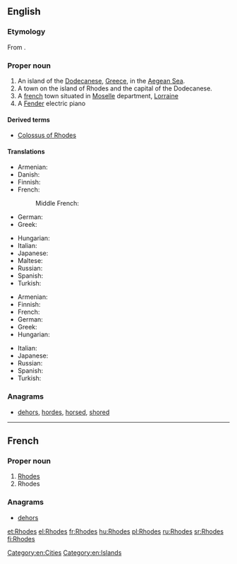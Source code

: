 ==English==
{{wikipedia}}

===Etymology===
From {{etyl|grc}} {{term|Ῥόδος||sc=polytonic|tr=Rhodos|lang=grc}}.

===Proper noun===
{{en-proper noun}}

# An island of the [[Dodecanese]], [[Greece]], in the [[Aegean Sea]].
# A town on the island of Rhodes and the capital of the Dodecanese.
# A [[france|french]] town situated in [[w:Moselle|Moselle]] department, [[w:Lorraine|Lorraine]]
# A [[Fender]] electric piano

====Derived terms====
* [[Colossus of Rhodes]]

====Translations====
{{trans-top|island}}
* Armenian: {{t-|hy|Հռոդոս|tr=Hṙodos}}
* Danish: {{t-|da|Rhodos}}
* Finnish: {{t|fi|Rhodos}}
* French: {{t+|fr|Rhodes}}
*: Middle French: {{tø|frm|Roddes}}
* German: {{t|de|Rhodos}}
* Greek: {{t+|el|Ρόδος|f|tr=Ródos}}
{{trans-mid}}
* Hungarian: {{t-|hu|Rhodosz}}
* Italian: {{t-|it|Rodi|f}}
* Japanese: {{t|ja|ロードス島|tr=Rōdosu-tō|sc=Jpan}}
* Maltese: {{t|mt|Rodì}}
* Russian: {{t|ru|Родос|m|tr=Ródos|sc=Cyrl}}
* Spanish: {{t-|es|Rodas|m}}
* Turkish: {{t|tr|Rodos}}
{{trans-bottom}}

{{trans-top|capital of the Dodecanese}}
* Armenian: {{t-|hy|Հռոդոս|tr=Hṙodos}}
* Finnish: {{t|fi|Rhodos}}
* French: {{t+|fr|Rhodes}}
* German: {{t|de|Rhodos}}
* Greek: {{t+|el|Ρόδος|f|tr=Ródos}}
* Hungarian: {{t-|hu|Rhodosz}}
{{trans-mid}}
* Italian: {{t-|it|Rodi|f}}
* Japanese: {{t|ja|ロードス市|tr=Rōdosu-shi|sc=Jpan}}
* Russian: {{t|ru|Родос|m|tr=Ródos|sc=Cyrl}}
* Spanish: {{t-|es|Rodas|m}}
* Turkish: {{t|tr|Rodos}}
{{trans-bottom}}

===Anagrams===
* [[dehors#English|dehors]], [[hordes#English|hordes]], [[horsed#English|horsed]], [[shored#English|shored]]

[[Category:en:Cities]]
[[Category:en:Islands]]

----

==French==

===Proper noun===
{{fr-proper noun}}

# [[Rhodes#English|Rhodes]] {{gloss|island}}
# Rhodes {{gloss|town}}

===Anagrams===
* [[dehors#French|dehors]]

[[et:Rhodes]]
[[el:Rhodes]]
[[fr:Rhodes]]
[[hu:Rhodes]]
[[pl:Rhodes]]
[[ru:Rhodes]]
[[sr:Rhodes]]
[[fi:Rhodes]]